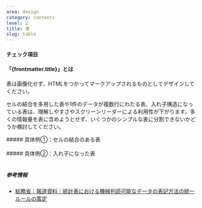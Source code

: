 ```yaml
---
area: design
category: contents
level: 2
title: 表
slug: table
---
```



#### チェック項目

<Checkpoint title="表は画像ではなくマークアップされるものとしてデザインする" />
<Checkpoint title="入れ子構造になっている表や、見出しが入り組んでいる表は、より簡潔に表現できないか検討する" />

#### 「{frontmatter.title}」とは

<Level level={frontmatter.level} />

表は画像化せず、HTMLをつかってマークアップされるものとしてデザインしてください。

セルの結合を多用した表や1件のデータが複数行にわたる表、入れ子構造になっている表は、理解しやすさやスクリーンリーダーによる利用性が下がります。多くの情報量を表に含めようとせず、いくつかのシンプルな表に分割できないかどうか検討してください。

<Cases>
  <div slot="title">
    ##### 具体例①：セルの結合のある表
  </div>
  <Case type="bad" title="セルを不必要に結合している">
    <img
      slot="figure"
      src={table.src}
      alt=""
      width={table.width}
      height={table.height}
      loading="lazy"
      decoding="async"
    />
  </Case>
  <Case type="good" title="列を有効活用する">
    <img
      slot="figure"
      src={table2.src}
      alt=""
      width={table2.width}
      height={table2.height}
      loading="lazy"
      decoding="async"
    />
  </Case>
</Cases>

<Cases>
  <div slot="title">
    ##### 具体例②：入れ子になった表
  </div>
  <Case type="bad" title="表が入れ子になっている">
    <img
      slot="figure"
      src={table3.src}
      alt=""
      width={table3.width}
      height={table3.height}
      loading="lazy"
      decoding="async"
    />
  </Case>
  <Case type="good" title="表を分割する">
    <img
      slot="figure"
      src={table4.src}
      alt=""
      width={table4.width}
      height={table4.height}
      loading="lazy"
      decoding="async"
    />
  </Case>
</Cases>

##### 参考情報

- [総務省｜報道資料｜統計表における機械判読可能なデータの表記方法の統一ルールの策定](https://www.soumu.go.jp/menu_news/s-news/01toukatsu01_02000186.html)
